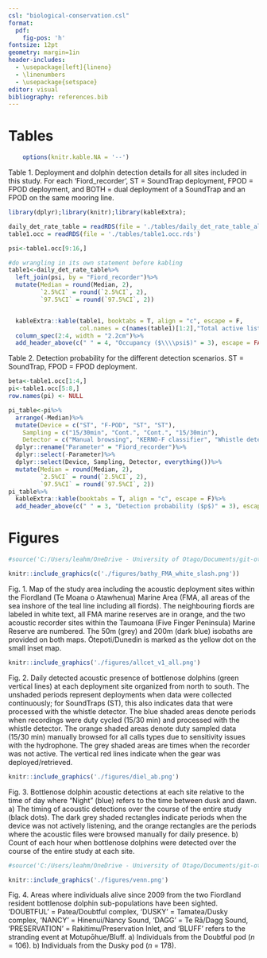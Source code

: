 ```yaml
---
csl: "biological-conservation.csl"
format:
  pdf:
    fig-pos: 'h'
fontsize: 12pt
geometry: margin=1in
header-includes:
  - \usepackage[left]{lineno}
  - \linenumbers
  - \usepackage{setspace}
editor: visual
bibliography: references.bib
---
```


# Tables

```r
    options(knitr.kable.NA = '--')

```

Table 1. Deployment and dolphin detection details for all sites included in this study. For each 'Fiord_recorder', ST = SoundTrap deployment, FPOD = FPOD deployment, and BOTH = dual deployment of a SoundTrap and an FPOD on the same mooring line.

```r
library(dplyr);library(knitr);library(kableExtra);

daily_det_rate_table = readRDS(file = './tables/daily_det_rate_table_all.rds')
table1.occ = readRDS(file = './tables/table1.occ.rds')

psi<-table1.occ[9:16,]

#do wrangling in its own statement before kabling
table1<-daily_det_rate_table%>%
  left_join(psi, by = "Fiord_recorder")%>%
  mutate(Median = round(Median, 2),
         `2.5%CI` = round(`2.5%CI`, 2),
         `97.5%CI` = round(`97.5%CI`, 2))


  kableExtra::kable(table1, booktabs = T, align = "c", escape = F,
                    col.names = c(names(table1)[1:2],"Total active listening days",names(table1)[4:7])) %>%
  column_spec(2:4, width = "2.2cm")%>% 
  add_header_above(c(" " = 4, "Occupancy ($\\\\psi$)" = 3), escape = FALSE)

```

\newpage

Table 2. Detection probability for the different detection scenarios. ST = SoundTrap, FPOD = FPOD deployment.

```r

beta<-table1.occ[1:4,]
pi<-table1.occ[5:8,]
row.names(pi) <- NULL

pi_table<-pi%>%
  arrange(-Median)%>%
  mutate(Device = c("ST", "F-POD", "ST", "ST"),
    Sampling = c("15/30min", "Cont.", "Cont.", "15/30min"),
    Detector = c("Manual browsing", "KERNO-F classifier", "Whistle detector", "Whistle detector"))%>%
  dplyr::rename("Parameter" = "Fiord_recorder")%>%
  dplyr::select(-Parameter)%>% 
  dplyr::select(Device, Sampling, Detector, everything())%>%      
  mutate(Median = round(Median, 2),
         `2.5%CI` = round(`2.5%CI`, 2),
         `97.5%CI` = round(`97.5%CI`, 2))
pi_table%>%
  kableExtra::kable(booktabs = T, align = "c", escape = F)%>%
  add_header_above(c(" " = 3, "Detection probability ($p$)" = 3), escape = F)


```

\newpage

# Figures

\vspace{-15ex}

```r
#source('C:/Users/leahm/OneDrive - University of Otago/Documents/git-otago/Fiordland_acoustic_monitoring/scripts/deployment_map_ms.R', local = TRUE, verbose = F)$value

knitr::include_graphics(c('./figures/bathy_FMA_white_slash.png'))

```

\vspace{-15ex}

Fig. 1. Map of the study area including the acoustic deployment sites within the Fiordland (Te Moana o Atawhenua) Marine Area (FMA, all areas of the sea inshore of the teal line including all fiords). The neighbouring fiords are labeled in white text, all FMA marine reserves are in orange, and the two acoustic recorder sites within the Taumoana (Five Finger Peninsula) Marine Reserve are numbered. The 50m (grey) and 200m (dark blue) isobaths are provided on both maps. Ōtepoti/Dunedin is marked as the yellow dot on the small inset map.

```r
knitr::include_graphics('./figures/allcet_v1_all.png')
```

Fig. 2. Daily detected acoustic presence of bottlenose dolphins (green vertical lines) at each deployment site organized from north to south. The unshaded periods represent deployments when data were collected continuously; for SoundTraps (ST), this also indicates data that were processed with the whistle detector. The blue shaded areas denote periods when recordings were duty cycled (15/30 min) and processed with the whistle detector. The orange shaded areas denote duty sampled data (15/30 min) manually browsed for all calls types due to sensitivity issues with the hydrophone. The grey shaded areas are times when the recorder was not active. The vertical red lines indicate when the gear was deployed/retrieved.

```r
knitr::include_graphics('./figures/diel_ab.png')
```

Fig. 3. Bottlenose dolphin acoustic detections at each site relative to the time of day where "Night" (blue) refers to the time between dusk and dawn. a) The timing of acoustic detections over the course of the entire study (black dots). The dark grey shaded rectangles indicate periods when the device was not actively listening, and the orange rectangles are the periods where the acoustic files were browsed manually for daily presence. b) Count of each hour when bottlenose dolphins were detected over the course of the entire study at each site. \newpage

```r
#source('C:/Users/leahm/OneDrive - University of Otago/Documents/git-otago/Fiordland_acoustic_monitoring/scripts/sightings_venn.R', local = TRUE, verbose = F)$value

knitr::include_graphics('./figures/venn.png')
```

Fig. 4. Areas where individuals alive since 2009 from the two Fiordland resident bottlenose dolphin sub-populations have been sighted. 'DOUBTFUL' = Patea/Doubtful complex, 'DUSKY' = Tamatea/Dusky complex, 'NANCY' = Hinenui/Nancy Sound, 'DAGG' = Te Rā/Dagg Sound, 'PRESERVATION' = Rakitimu/Preservation Inlet, and 'BLUFF' refers to the stranding event at Motupōhue/Bluff. a) Individuals from the Doubtful pod ($n$ = 106). b) Individuals from the Dusky pod ($n$ = 178).
